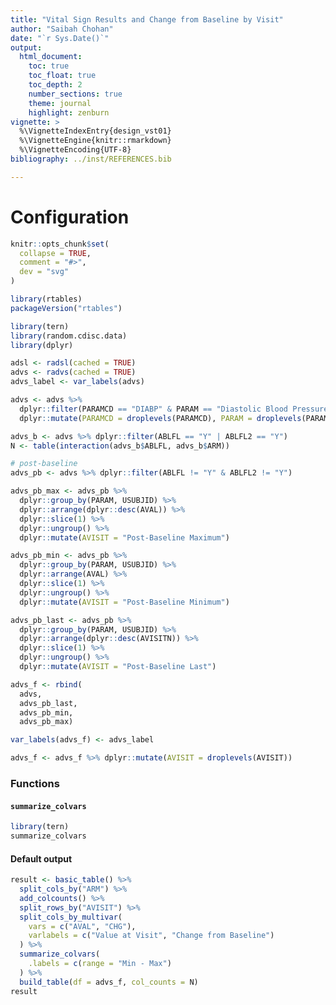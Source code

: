 ```yaml
---
title: "Vital Sign Results and Change from Baseline by Visit"
author: "Saibah Chohan"
date: "`r Sys.Date()`"
output:
  html_document:
    toc: true
    toc_float: true
    toc_depth: 2
    number_sections: true
    theme: journal
    highlight: zenburn
vignette: >
  %\VignetteIndexEntry{design_vst01}
  %\VignetteEngine{knitr::rmarkdown}
  %\VignetteEncoding{UTF-8}
bibliography: ../inst/REFERENCES.bib

---
```

Configuration
=============

```r
knitr::opts_chunk$set(
  collapse = TRUE,
  comment = "#>",
  dev = "svg"
)
```

```r
library(rtables)
packageVersion("rtables")

library(tern)
library(random.cdisc.data)
library(dplyr)
```


```r
adsl <- radsl(cached = TRUE)
advs <- radvs(cached = TRUE)
advs_label <- var_labels(advs)

advs <- advs %>%
  dplyr::filter(PARAMCD == "DIABP" & PARAM == "Diastolic Blood Pressure") %>%
  dplyr::mutate(PARAMCD = droplevels(PARAMCD), PARAM = droplevels(PARAM))

advs_b <- advs %>% dplyr::filter(ABLFL == "Y" | ABLFL2 == "Y") 
N <- table(interaction(advs_b$ABLFL, advs_b$ARM))

# post-baseline
advs_pb <- advs %>% dplyr::filter(ABLFL != "Y" & ABLFL2 != "Y") 

advs_pb_max <- advs_pb %>%
  dplyr::group_by(PARAM, USUBJID) %>%
  dplyr::arrange(dplyr::desc(AVAL)) %>%
  dplyr::slice(1) %>% 
  dplyr::ungroup() %>%
  dplyr::mutate(AVISIT = "Post-Baseline Maximum")

advs_pb_min <- advs_pb %>%
  dplyr::group_by(PARAM, USUBJID) %>%
  dplyr::arrange(AVAL) %>%
  dplyr::slice(1) %>% 
  dplyr::ungroup() %>%
  dplyr::mutate(AVISIT = "Post-Baseline Minimum")

advs_pb_last <- advs_pb %>%
  dplyr::group_by(PARAM, USUBJID) %>%
  dplyr::arrange(dplyr::desc(AVISITN)) %>%
  dplyr::slice(1) %>% 
  dplyr::ungroup() %>%
  dplyr::mutate(AVISIT = "Post-Baseline Last")

advs_f <- rbind(
  advs,
  advs_pb_last,
  advs_pb_min,
  advs_pb_max)

var_labels(advs_f) <- advs_label

advs_f <- advs_f %>% dplyr::mutate(AVISIT = droplevels(AVISIT))

```

### Functions 

#### `summarize_colvars`

```r
library(tern)
summarize_colvars

```

#### Default output

```r

result <- basic_table() %>% 
  split_cols_by("ARM") %>%
  add_colcounts() %>%
  split_rows_by("AVISIT") %>% 
  split_cols_by_multivar(
    vars = c("AVAL", "CHG"),
    varlabels = c("Value at Visit", "Change from Baseline")
  ) %>% 
  summarize_colvars(
    .labels = c(range = "Min - Max")
  ) %>% 
  build_table(df = advs_f, col_counts = N)
result
```
